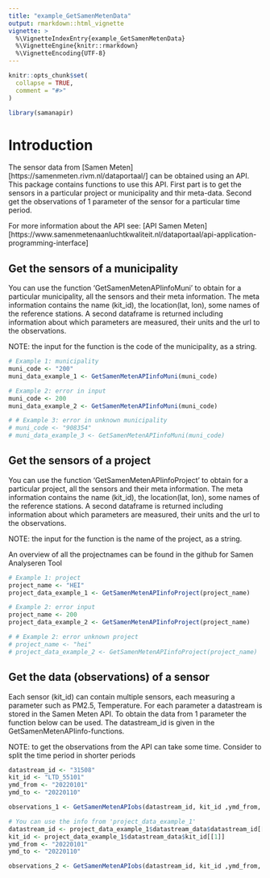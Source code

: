 ```yaml
---
title: "example_GetSamenMetenData"
output: rmarkdown::html_vignette
vignette: >
  %\VignetteIndexEntry{example_GetSamenMetenData}
  %\VignetteEngine{knitr::rmarkdown}
  %\VignetteEncoding{UTF-8}
---
```


```r
knitr::opts_chunk$set(
  collapse = TRUE,
  comment = "#>"
)
```

```r
library(samanapir)
```

# Introduction

The sensor data from [Samen Meten][https://samenmeten.rivm.nl/dataportaal/] can
be obtained using an API. This package contains functions to use this API. First
part is to get the sensors in a particular project or municipality and thir
meta-data. Second get the observations of 1 parameter of the sensor for a
particular time period.

For more information about the API see: [API Samen Meten][https://www.samenmetenaanluchtkwaliteit.nl/dataportaal/api-application-programming-interface]

## Get the sensors of a municipality
You can use the function 'GetSamenMetenAPIinfoMuni' to obtain for a particular
municipality, all the sensors and their meta information. The meta
information contains the name (kit_id), the location(lat, lon), some names of
the reference stations. A second dataframe is returned including information
about which parameters are measured, their units and the url to the
observations.

NOTE: the input for the function is the code of the municipality, as a string.

```r
# Example 1: municipality
muni_code <- "200"
muni_data_example_1 <- GetSamenMetenAPIinfoMuni(muni_code)

# Example 2: error in input
muni_code <- 200
muni_data_example_2 <- GetSamenMetenAPIinfoMuni(muni_code)

# # Example 3: error in unknown municipality
# muni_code <- "908354" 
# muni_data_example_3 <- GetSamenMetenAPIinfoMuni(muni_code)

```
## Get the sensors of a project
You can use the function 'GetSamenMetenAPIinfoProject' to obtain for a particular
project, all the sensors and their meta information. The meta
information contains the name (kit_id), the location(lat, lon), some names of
the reference stations. A second dataframe is returned including information
about which parameters are measured, their units and the url to the
observations.

NOTE: the input for the function is the name of the project, as a string.

An overview of all the projectnames can be found in the github for Samen Analyseren Tool

```r
# Example 1: project
project_name <- "HEI"
project_data_example_1 <- GetSamenMetenAPIinfoProject(project_name)

# Example 2: error input
project_name <- 200
project_data_example_2 <- GetSamenMetenAPIinfoProject(project_name)

# # Example 2: error unknown project
# project_name <- "hei"
# project_data_example_2 <- GetSamenMetenAPIinfoProject(project_name)

```
## Get the data (observations) of a sensor

Each sensor (kit_id) can contain multiple sensors, each measuring a parameter
such as PM2.5, Temperature. For each parameter a datastream is stored in the
Samen Meten API. To obtain the data from 1 parameter the function below can be
used. The datastream_id is given in the GetSamenMetenAPIinfo-functions.

NOTE: to get the observations from the API can take some time. Consider to split
the time period in shorter periods


```r
datastream_id <- "31508"
kit_id <- "LTD_55101"
ymd_from <- "20220101"
ymd_to <- "20220110"

observations_1 <- GetSamenMetenAPIobs(datastream_id, kit_id ,ymd_from, ymd_to)
``` 

```r
# You can use the info from 'project_data_example_1' 
datastream_id <- project_data_example_1$datastream_data$datastream_id[[1]]
kit_id <- project_data_example_1$datastream_data$kit_id[[1]]
ymd_from <- "20220101"
ymd_to <- "20220110"

observations_2 <- GetSamenMetenAPIobs(datastream_id, kit_id ,ymd_from, ymd_to)
``` 
